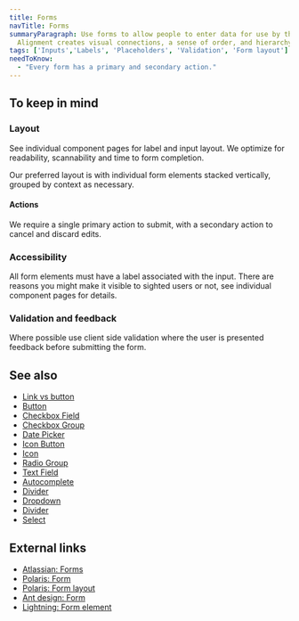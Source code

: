 ```yaml
---
title: Forms
navTitle: Forms
summaryParagraph: Use forms to allow people to enter data for use by the application, or to configure options. Designing forms well requires making decisions about structure, sequence, interface elements, field labels, help, and feedback. 
  Alignment creates visual connections, a sense of order, and hierarchy. Horizontal rhythm keeps horizontal spaces between elements on a page consistent.
tags: ['Inputs','Labels', 'Placeholders', 'Validation', 'Form layout']
needToKnow:
  - "Every form has a primary and secondary action."
---
```


## To keep in mind

### Layout

See individual component pages for label and input layout.
We optimize for readability, scannability and time to form completion.

Our preferred layout is with individual form elements stacked vertically, grouped by context as necessary. 


#### Actions

We require a single primary action to submit, with a secondary action to cancel and discard edits.

### Accessibility

All form elements must have a label associated with the input. There are reasons you might make it visible to sighted users or not, see individual component pages for details.

### Validation and feedback

Where possible use client side validation where the user is presented feedback before submitting the form.


## See also
- [Link vs button](/guidelines/link-vs-button)
- [Button](/components/button)
- [Checkbox Field](/components/checkbox-field)
- [Checkbox Group](/components/checkbox-group)
- [Date Picker](/components/date-picker)
- [Icon Button](/components/icon-button)
- [Icon](/components/icon)
- [Radio Group](/components/radio-group)
- [Text Field](/components/text-field)
- [Autocomplete](/components/autocomplete)
- [Divider](/components/divider)
- [Dropdown](/components/dropdown)
- [Divider](/components/divider)
- [Select](/components/select)

## External links

- [Atlassian: Forms](https://www.atlassian.design/guidelines/product/patterns/forms)
- [Polaris: Form](https://polaris.shopify.com/components/forms/form)
- [Polaris: Form layout](https://polaris.shopify.com/components/forms/form-layout)
- [Ant design: Form](https://ant.design/components/form/?locale=en-US#header)
- [Lightning: Form element](https://www.lightningdesignsystem.com/components/form-element/)
